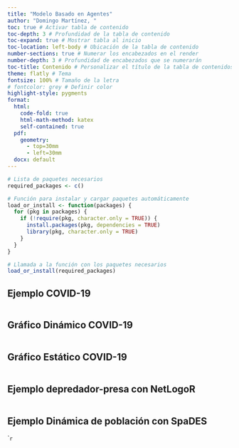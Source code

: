 ```yaml
---
title: "Modelo Basado en Agentes"
author: "Domingo Martínez, "
toc: true # Activar tabla de contenido
toc-depth: 3 # Profundidad de la tabla de contenido
toc-expand: true # Mostrar tabla al inicio
toc-location: left-body # Ubicación de la tabla de contenido
number-sections: true # Numerar los encabezados en el render
number-depth: 3 # Profundidad de encabezados que se numerarán
toc-title: Contenido # Personalizar el título de la tabla de contenidos
theme: flatly # Tema
fontsize: 100% # Tamaño de la letra
# fontcolor: grey # Definir color
highlight-style: pygments
format:
  html:
    code-fold: true
    html-math-method: katex
    self-contained: true
  pdf:
    geometry:
      - top=30mm
      - left=30mm
  docx: default
---
```



```r
# Lista de paquetes necesarios
required_packages <- c()

# Función para instalar y cargar paquetes automáticamente
load_or_install <- function(packages) {
  for (pkg in packages) {
    if (!require(pkg, character.only = TRUE)) {
      install.packages(pkg, dependencies = TRUE)
      library(pkg, character.only = TRUE)
    }
  }
}

# Llamada a la función con los paquetes necesarios
load_or_install(required_packages)
```

## Ejemplo COVID-19

```r

```

## Gráfico Dinámico COVID-19

```r

```

## Gráfico Estático COVID-19

```r

```


## Ejemplo depredador-presa con NetLogoR

```r

```

## Ejemplo Dinámica de población con SpaDES

```r

``

